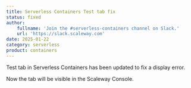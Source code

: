 ```yaml
---
title: Serverless Containers Test tab fix
status: fixed
author:
    fullname: 'Join the #serverless-containers channel on Slack.'
    url: 'https://slack.scaleway.com'
date: 2025-01-22
category: serverless
product: containers
---
```


Test tab in Serverless Containers has been updated to fix a display error.

Now the tab will be visible in the Scaleway Console.

